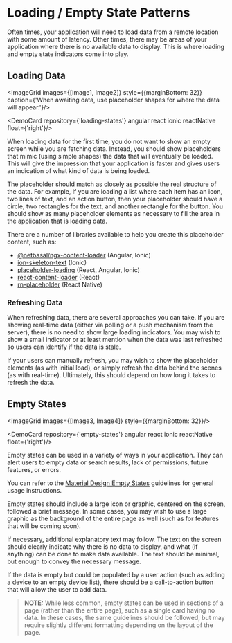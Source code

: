 
# Loading / Empty State Patterns
 
Often times, your application will need to load data from a remote location with some amount of latency. Other times, there may be areas of your application where there is no available data to display. This is where loading and empty state indicators come into play.
 
## Loading Data

<ImageGrid images={[Image1, Image2]} style={{marginBottom: 32}} caption={'When awaiting data, use placeholder shapes for where the data will appear.'}/>

<DemoCard repository={'loading-states'} angular react ionic reactNative float={'right'}/>

When loading data for the first time, you do not want to show an empty screen while you are fetching data. Instead, you should show placeholders that mimic (using simple shapes) the data that will eventually be loaded. This will give the impression that your application is faster and gives users an indication of what kind of data is being loaded.
 
The placeholder should match as closely as possible the real structure of the data. For example, if you are loading a list where each item has an icon, two lines of text, and an action button, then your placeholder should have a circle, two rectangles for the text, and another rectangle for the button. You should show as many placeholder elements as necessary to fill the area in the application that is loading data.

There are a number of libraries available to help you create this placeholder content, such as:
- [@netbasal/ngx-content-loader](https://www.npmjs.com/package/@netbasal/ngx-content-loader) (Angular, Ionic)
- [ion-skeleton-text](https://ionicframework.com/docs/api/skeleton-text) (Ionic)
- [placeholder-loading](https://www.npmjs.com/package/placeholder-loading) (React, Angular, Ionic)
- [react-content-loader](https://www.npmjs.com/package/react-content-loader) (React)
- [rn-placeholder](https://www.npmjs.com/package/rn-placeholder) (React Native)

### Refreshing Data
When refreshing data, there are several approaches you can take. If you are showing real-time data (either via polling or a push mechanism from the server), there is no need to show large loading indicators. You may wish to show a small indicator or at least mention when the data was last refreshed so users can identify if the data is stale.
 
If your users can manually refresh, you may wish to show the placeholder elements (as with initial load), or simply refresh the data behind the scenes (as with real-time). Ultimately, this should depend on how long it takes to refresh the data.
 

## Empty States

<ImageGrid images={[Image3, Image4]} style={{marginBottom: 32}}/>

<DemoCard repository={'empty-states'} angular react ionic reactNative float={'right'}/>

Empty states can be used in a variety of ways in your application. They can alert users to empty data or search results, lack of permissions, future features, or errors. 
 
You can refer to the [Material Design Empty States](https://material.io/design/communication/empty-states.html) guidelines for general usage instructions. 
 
Empty states should include a large icon or graphic, centered on the screen, followed a brief message. In some cases, you may wish to use a large graphic as the background of the entire page as well (such as for features that will be coming soon).
 
If necessary, additional explanatory text may follow. The text on the screen should clearly indicate why there is no data to display, and what (if anything) can be done to make data available. The text should be minimal, but enough to convey the necessary message.
 
If the data is empty but could be populated by a user action (such as adding a device to an empty device list), there should be a call-to-action button that will allow the user to add data.
 
> **NOTE:** While less common, empty states can be used in sections of a page (rather than the entire page), such as a single card having no data. In these cases, the same guidelines should be followed, but may require slightly different formatting depending on the layout of the page.